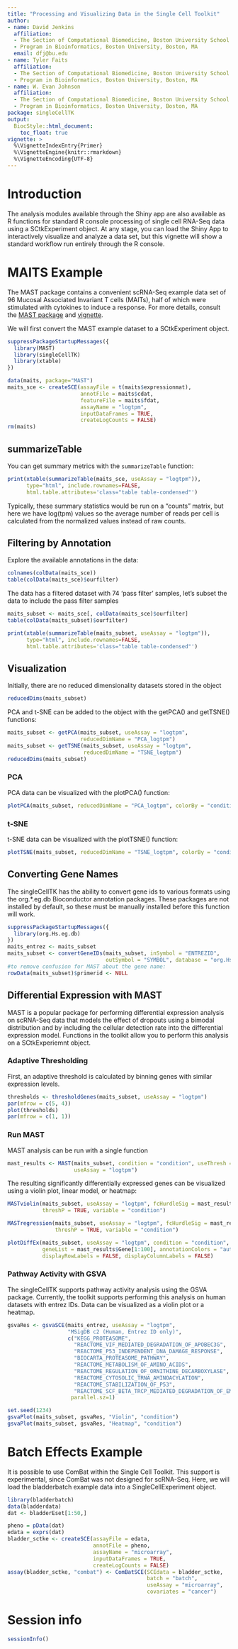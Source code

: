 ```yaml
---
title: "Processing and Visualizing Data in the Single Cell Toolkit"
author:
- name: David Jenkins
  affiliation: 
  - The Section of Computational Biomedicine, Boston University School of Medicine, Boston, MA
  - Program in Bioinformatics, Boston University, Boston, MA
  email: dfj@bu.edu
- name: Tyler Faits
  affiliation: 
  - The Section of Computational Biomedicine, Boston University School of Medicine, Boston, MA
  - Program in Bioinformatics, Boston University, Boston, MA
- name: W. Evan Johnson
  affiliation: 
  - The Section of Computational Biomedicine, Boston University School of Medicine, Boston, MA
  - Program in Bioinformatics, Boston University, Boston, MA
package: singleCellTK
output: 
  BiocStyle::html_document:
    toc_float: true
vignette: >
  %\VignetteIndexEntry{Primer}
  %\VignetteEngine{knitr::rmarkdown}
  %\VignetteEncoding{UTF-8}
---
```


# Introduction

The analysis modules available through the Shiny app are also available as R
functions for standard R console processing of single cell RNA-Seq data using
a SCtkExperiment object. At any stage, you can load the Shiny App to
interactively visualize and analyze a data set, but this vignette will show a
standard workflow run entirely through the R console.

# MAITS Example

The MAST package contains a convenient scRNA-Seq example data set of 96 Mucosal
Associated Invariant T cells (MAITs), half of which were stimulated with
cytokines to induce a response. For more details, consult the [MAST package](https://www.bioconductor.org/packages/release/bioc/html/MAST.html)
and [vignette](https://www.bioconductor.org/packages/release/bioc/vignettes/MAST/inst/doc/MAITAnalysis.html).

We will first convert the MAST example dataset to a SCtkExperiment object.

```r
suppressPackageStartupMessages({
  library(MAST)
  library(singleCellTK)
  library(xtable)
})

data(maits, package="MAST")
maits_sce <- createSCE(assayFile = t(maits$expressionmat),
                       annotFile = maits$cdat,
                       featureFile = maits$fdat,
                       assayName = "logtpm",
                       inputDataFrames = TRUE,
                       createLogCounts = FALSE)
rm(maits)
```

## summarizeTable

You can get summary metrics with the `summarizeTable` function:

```r
print(xtable(summarizeTable(maits_sce, useAssay = "logtpm")),
      type="html", include.rownames=FALSE,
      html.table.attributes='class="table table-condensed"')
```

Typically, these summary statistics would be run on a "counts" matrix, but here
we have log(tpm) values so the average number of reads per cell is calculated
from the normalized values instead of raw counts.

## Filtering by Annotation

Explore the available annotations in the data:

```r
colnames(colData(maits_sce))
table(colData(maits_sce)$ourfilter)
```

The data has a filtered dataset with 74 'pass filter' samples, let's subset
the data to include the pass filter samples

```r
maits_subset <- maits_sce[, colData(maits_sce)$ourfilter]
table(colData(maits_subset)$ourfilter)
```

```r
print(xtable(summarizeTable(maits_subset, useAssay = "logtpm")),
      type="html", include.rownames=FALSE,
      html.table.attributes='class="table table-condensed"')
```

## Visualization

Initially, there are no reduced dimensionality datasets stored in the object

```r
reducedDims(maits_subset)
```

PCA and t-SNE can be added to the object with the getPCA() and getTSNE()
functions:

```r
maits_subset <- getPCA(maits_subset, useAssay = "logtpm",
                       reducedDimName = "PCA_logtpm")
maits_subset <- getTSNE(maits_subset, useAssay = "logtpm",
                        reducedDimName = "TSNE_logtpm")
reducedDims(maits_subset)
```

### PCA

PCA data can be visualized with the plotPCA() function:

```r
plotPCA(maits_subset, reducedDimName = "PCA_logtpm", colorBy = "condition")
```

### t-SNE

t-SNE data can be visualized with the plotTSNE() function:

```r
plotTSNE(maits_subset, reducedDimName = "TSNE_logtpm", colorBy = "condition")
```

## Converting Gene Names

The singleCellTK has the ability to convert gene ids to various formats using
the org.*.eg.db Bioconductor annotation packages. These packages are not
installed by default, so these must be manually installed before this function
will work.

```r
suppressPackageStartupMessages({
  library(org.Hs.eg.db)
})
maits_entrez <- maits_subset
maits_subset <- convertGeneIDs(maits_subset, inSymbol = "ENTREZID",
                               outSymbol = "SYMBOL", database = "org.Hs.eg.db")
#to remove confusion for MAST about the gene name:
rowData(maits_subset)$primerid <- NULL
```

## Differential Expression with MAST

MAST is a popular package for performing differential expression analysis on
scRNA-Seq data that models the effect of dropouts using a bimodal distribution
and by including the cellular detection rate into the differential expression
model. Functions in the toolkit allow you to perform this analysis on a
SCtkExperiemnt object.

### Adaptive Thresholding

First, an adaptive threshold is calculated by binning genes with similar
expression levels.

```r
thresholds <- thresholdGenes(maits_subset, useAssay = "logtpm")
par(mfrow = c(5, 4))
plot(thresholds)
par(mfrow = c(1, 1))
```

### Run MAST

MAST analysis can be run with a single function

```r
mast_results <- MAST(maits_subset, condition = "condition", useThresh = TRUE,
                     useAssay = "logtpm")
```

The resulting significantly differentially expressed genes can be visualized
using a violin plot, linear model, or heatmap:

```r
MASTviolin(maits_subset, useAssay = "logtpm", fcHurdleSig = mast_results,
           threshP = TRUE, variable = "condition")
```

```r
MASTregression(maits_subset, useAssay = "logtpm", fcHurdleSig = mast_results,
               threshP = TRUE, variable = "condition")
```

```r
plotDiffEx(maits_subset, useAssay = "logtpm", condition = "condition",
           geneList = mast_results$Gene[1:100], annotationColors = "auto",
           displayRowLabels = FALSE, displayColumnLabels = FALSE)
```

### Pathway Activity with GSVA

The singleCellTK supports pathway activity analysis using the GSVA package.
Currently, the toolkit supports performing this analysis on human datasets with
entrez IDs. Data can be visualized as a violin plot or a heatmap.

```r
gsvaRes <- gsvaSCE(maits_entrez, useAssay = "logtpm",
                   "MSigDB c2 (Human, Entrez ID only)",
                   c("KEGG_PROTEASOME",
                     "REACTOME_VIF_MEDIATED_DEGRADATION_OF_APOBEC3G",
                     "REACTOME_P53_INDEPENDENT_DNA_DAMAGE_RESPONSE",
                     "BIOCARTA_PROTEASOME_PATHWAY",
                     "REACTOME_METABOLISM_OF_AMINO_ACIDS",
                     "REACTOME_REGULATION_OF_ORNITHINE_DECARBOXYLASE",
                     "REACTOME_CYTOSOLIC_TRNA_AMINOACYLATION",
                     "REACTOME_STABILIZATION_OF_P53",
                     "REACTOME_SCF_BETA_TRCP_MEDIATED_DEGRADATION_OF_EMI1"),
                    parallel.sz=1)

set.seed(1234)
gsvaPlot(maits_subset, gsvaRes, "Violin", "condition")
gsvaPlot(maits_subset, gsvaRes, "Heatmap", "condition")
```

# Batch Effects Example

It is possible to use ComBat within the Single Cell Toolkit. This support is
experimental, since ComBat was not designed for scRNA-Seq. Here, we will load
the bladderbatch example data into a SingleCellExperiment object.

```r
library(bladderbatch)
data(bladderdata)
dat <- bladderEset[1:50,]

pheno = pData(dat)
edata = exprs(dat)
bladder_sctke <- createSCE(assayFile = edata,
                           annotFile = pheno,
                           assayName = "microarray",
                           inputDataFrames = TRUE,
                           createLogCounts = FALSE)
assay(bladder_sctke, "combat") <- ComBatSCE(SCEdata = bladder_sctke,
                                            batch = "batch",
                                            useAssay = "microarray",
                                            covariates = "cancer")
```

# Session info {.unnumbered}

```r
sessionInfo()
```
